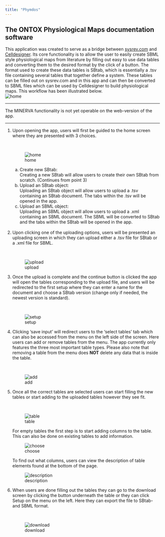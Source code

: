 ```yaml
---
title: "Phymdos" 
---
```


The ONTOX Physiological Maps documentation software
--------------------------------------------------------------------------------

This application was created to serve as a bridge between [sysrev.com](https://sysrev.com/) and [Celldesigner](http://www.celldesigner.org/). Its core functionality is to allow the user to easily create SBML style physiological maps from literature by filling out easy to use data tables and converting them to the desired format by the click of a button. 
The format used to create these data tables is SBtab, which is essentially a .tsv file containing several tables that together define a system. These tables can be filled out on sysrev.com and in this app and can then be converted to SBML files which can be used by Celldesigner to build physiological maps. This workflow has been illustrated below. <br>
![home](./www/app_workflow.png)
<hr style="height:2px;border-width:0;color:gray;background-color:gray">
The MINERVA functionality is not yet operable on the web-version of the app.
<hr style="height:2px;border-width:0;color:gray;background-color:gray">
<ol>
  <li>
  Upon opening the app, users will first be guided to the home screen where they are presented with 3 choices. 
  </li>
  <br>
  
  ![home](./www/home.png)
  <ol type=a>
    <li> 
      Create new SBtab: <br>
      Creating a new SBtab will allow users to create their own SBtab from scratch. (Continues from point 3)
      </li>
    <li> 
      Upload an SBtab object: <br>
      Uploading an SBtab object will allow users to upload a .tsv containing an SBtab document. The tabs within the .tsv will be opened in the app.
      </li>
    <li>
      Upload an SBML object: <br>
      Uploading an SBML object will allow users to upload a .xml containing an SBML document. The SBML will be converted to SBtab and the tabs within the SBtab will be opened in the app.
      </li>
   </ol>
  <br>
  <li>
    Upon clicking one of the uploading options, users will be presented an uploading screen in which they can upload either a .tsv file for SBtab or a .xml file for SBML. 
  </li>
  <br>
  
  ![upload](./www/upload.png)
  
  <li>
  Once the upload is complete and the continue button is clicked the app will open the tables corresponding to the upload file, and users will be redirected to the first setup where they can enter a name for the document and choose a SBtab version (change only if needed, the newest version is standard).
  </li>
  <br>
  
  ![setup](./www/first_setup_upload.png)
  
  <li>
    Clicking 'save input' will redirect users to the 'select tables' tab which can also be accessed from the menu on the left side of the screen. Here users can add or remove tables from the menu. The app currently only features the three most important table types. Please also note that removing a table from the menu does <b>NOT</b> delete any data that is inside the table.
  </li>
  <br>
  
  ![add](./www/add_upload.png)
  
  <li>
    Once all the correct tables are selected users can start filling the new tables or start adding to the uploaded tables however they see fit. 
  </li>
  <br> 
  
  ![table](./www/table_upload.png)
  
  For empty tables the first step is to start adding columns to the table. This can also be done on existing tables to add information.
  <br>
  
  ![choose](./www/column_choose.png)
    
  To find out what columns, users can view the description of table elements found at the bottom of the page.
  <br>
  
  ![description](./www/table_description.png)
  
  <li> 
    When users are done filling out the tables they can go to the download screen by clicking the button underneath the table or they can click Setup on the menu on the left. Here they can export the file to SBtab- and SBML format. 
  </li>
  <br>
  
  ![download](./www/download.png)
  
</ol>
